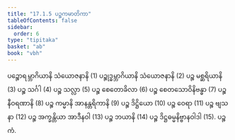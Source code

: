 ```yaml
---
title: "17.1.5 ပဉ္စကမာတိကာ"
tableOfContents: false
sidebar:
  order: 6
type: "tipitaka"
basket: "ab"
book: "vbh"
---
```



<DynamicBreadcrumb />

<Division number="836" book="vbh">

<Paragraph number="2616" book="vbh">
ပဉ္စောရမ္ဘာဂိယာနိ သံယောဇနာနိ (1) ပဉ္စုဒ္ဓမ္ဘာဂိယာနိ သံယောဇနာနိ (2) ပဉ္စ မစ္ဆရိယာနိ (3) ပဉ္စ သင်္ဂါ (4) ပဉ္စ သလ္လာ (5) ပဉ္စ စေတောခိလာ (6) ပဉ္စ စေတသောဝိနိဗန္ဓာ (7) ပဉ္စ နီဝရဏာနိ (8) ပဉ္စ ကမ္မာနိ အာနန္တရိကာနိ (9) ပဉ္စ ဒိဋ္ဌိယော (10) ပဉ္စ ဝေရာ (11) ပဉ္စ ဗျသနာ (12) ပဉ္စ အက္ခန္တိယာ အာဒီနဝါ (13) ပဉ္စ ဘယာနိ (14) ပဉ္စ ဒိဋ္ဌဓမ္မနိဗ္ဗာနဝါဒါ (15).

</Paragraph>
</Division>

<Paragraph number="2617" type="center" book="vbh">
ပဉ္စကံ.
</Paragraph>
